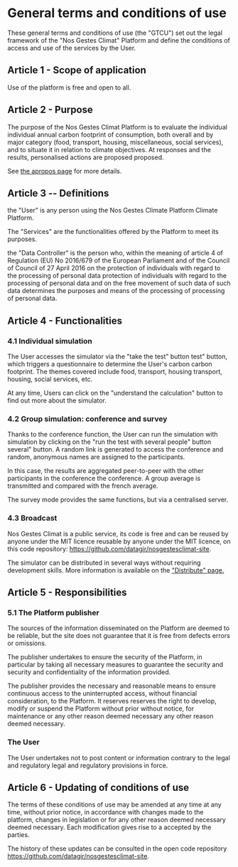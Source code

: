 # General terms and conditions of use

These general terms and conditions of use (the "GTCU") set out
the legal framework of the "Nos Gestes Climat" Platform and define
the conditions of access and use of the services by the User.

## Article 1 - Scope of application

Use of the platform is free and open to all.

## Article 2 - Purpose

The purpose of the Nos Gestes Climat Platform is to evaluate the individual
individual annual carbon footprint of consumption, both overall and by major category
(food, transport, housing, miscellaneous, social services), and to situate it in relation to climate objectives. At
responses and the results, personalised actions are proposed
proposed.

See <a href="/à-propos">the apropos page</a> for more details.

## Article 3 -- Definitions

the "User" is any person using the Nos Gestes Climate Platform
Climate Platform.

The "Services" are the functionalities offered by the Platform
to meet its purposes.

the "Data Controller" is the person who, within the meaning of
article 4 of Regulation (EU) No 2016/679 of the European Parliament and of the Council of
Council of 27 April 2016 on the protection of individuals with regard to the processing of personal data
protection of individuals with regard to the processing of personal data and on the free movement of such data
of such data determines the purposes and means of the processing of
processing of personal data.

## Article 4 - Functionalities

### 4.1 Individual simulation

The User accesses the simulator via the "take the test" button
test" button, which triggers a questionnaire to determine the User's carbon
carbon footprint. The themes covered include food, transport, housing
transport, housing, social services, etc.

At any time, Users can click on the "understand the calculation" button
to find out more about the simulator.

### 4.2 Group simulation: conference and survey

Thanks to the conference function, the User can run the simulation with
simulation by clicking on the "run the test with several people" button
several" button. A random link is generated to access the conference
and random, anonymous names are assigned to the participants.

In this case, the results are aggregated peer-to-peer with the other participants in the conference
the conference. A group average is transmitted and compared with the
french average.

The survey mode provides the same functions, but via a centralised server.

### 4.3 Broadcast

Nos Gestes Climat is a public service, its code is free and can be reused by anyone under the MIT licence
reusable by anyone under the MIT licence, on this code repository: https://github.com/datagir/nosgestesclimat-site.

The simulator can be distributed in several ways
without requiring development skills. More information
is available on the
<a href="https://nosgestesclimat.fr/partenaires">"Distribute" page.</a>

## Article 5 - Responsibilities

### 5.1 The Platform publisher

The sources of the information disseminated on the Platform are deemed to be
reliable, but the site does not guarantee that it is free from defects
errors or omissions.

The publisher undertakes to ensure the security of the Platform, in particular by
taking all necessary measures to guarantee the security and
security and confidentiality of the information provided.

The publisher provides the necessary and reasonable means to ensure continuous access to the
uninterrupted access, without financial consideration, to the Platform. It reserves
reserves the right to develop, modify or suspend the Platform without prior
without notice, for maintenance or any other reason deemed necessary
any other reason deemed necessary.

### The User

The User undertakes not to post content or information contrary to the legal and regulatory
legal and regulatory provisions in force.

## Article 6 - Updating of conditions of use

The terms of these conditions of use may be amended at any time
at any time, without prior notice, in accordance with changes made to the
platform, changes in legislation or for any other reason deemed necessary
deemed necessary. Each modification gives rise to a
accepted by the parties.

The history of these updates can be consulted in the open code repository https://github.com/datagir/nosgestesclimat-site.
